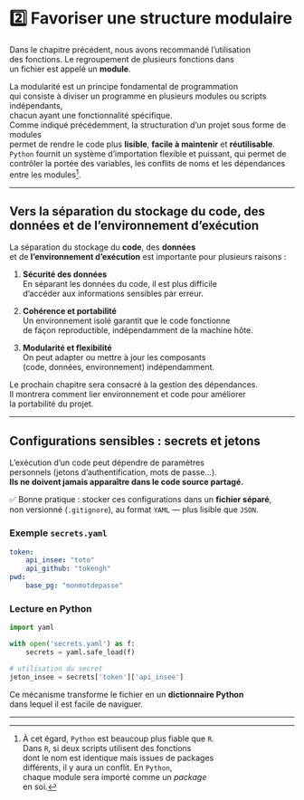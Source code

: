 # 2️⃣ Favoriser une structure modulaire

Dans le chapitre précédent, nous avons recommandé l'utilisation  
des fonctions. Le regroupement de plusieurs fonctions dans  
un fichier est appelé un **module**.

La modularité est un principe fondamental de programmation  
qui consiste à diviser un programme en plusieurs modules ou scripts indépendants,  
chacun ayant une fonctionnalité spécifique.  
Comme indiqué précédemment, la structuration d'un projet sous forme de modules  
permet de rendre le code plus **lisible**, **facile à maintenir** et **réutilisable**.  
`Python` fournit un système d'importation flexible et puissant, qui permet de contrôler la portée des variables, les conflits de noms et les dépendances entre les modules[^1].

[^1]: À cet égard, `Python` est beaucoup plus fiable que `R`.  
Dans `R`, si deux scripts utilisent des fonctions  
dont le nom est identique mais issues de packages  
différents, il y aura un conflit. En `Python`,  
chaque module sera importé comme un _package_  
en soi.

---

## Vers la séparation du stockage du code, des données et de l'environnement d'exécution

La séparation du stockage du **code**, des **données**  
et de **l’environnement d’exécution** est importante pour plusieurs raisons :

1. **Sécurité des données**  
   En séparant les données du code, il est plus difficile  
   d'accéder aux informations sensibles par erreur.

2. **Cohérence et portabilité**  
   Un environnement isolé garantit que le code fonctionne  
   de façon reproductible, indépendamment de la machine hôte.

3. **Modularité et flexibilité**  
   On peut adapter ou mettre à jour les composants  
   (code, données, environnement) indépendamment.

Le prochain chapitre sera consacré à la gestion des dépendances.  
Il montrera comment lier environnement et code pour améliorer  
la portabilité du projet.

---

## Configurations sensibles : secrets et jetons

L'exécution d'un code peut dépendre de paramètres  
personnels (jetons d’authentification, mots de passe...).  
**Ils ne doivent jamais apparaître dans le code source partagé.**

✅ Bonne pratique : stocker ces configurations dans un **fichier séparé**,  
non versionné (`.gitignore`), au format `YAML` — plus lisible que `JSON`.

### Exemple `secrets.yaml`

```yaml
token:
    api_insee: "toto"
    api_github: "tokengh"
pwd:
    base_pg: "monmotdepasse"
```

### Lecture en Python

```python
import yaml

with open('secrets.yaml') as f:
    secrets = yaml.safe_load(f)

# utilisation du secret
jeton_insee = secrets['token']['api_insee']
```

Ce mécanisme transforme le fichier en un **dictionnaire Python**  
dans lequel il est facile de naviguer.

---
